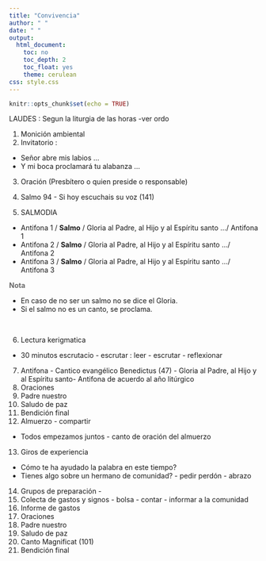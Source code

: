 ```yaml
---
title: "Convivencia"
author: " "
date: " "
output:
  html_document:
    toc: no
    toc_depth: 2
    toc_float: yes
    theme: cerulean
css: style.css
---
```


```r
knitr::opts_chunk$set(echo = TRUE)
```

LAUDES : Segun la liturgia de las horas -ver ordo

1. Monición ambiental
2. Invitatorio : 
  * Señor abre mis labios ...
  * Y mi boca proclamará tu alabanza ...
3. Oración (Presbítero o quien preside o responsable) 
4. Salmo 94 - Si hoy escuchais su voz (141) 

5. SALMODIA
  * Antifona 1 / **Salmo**  / Gloria al Padre, al Hijo y al Espíritu santo .../ Antifona 1
  * Antifona 2 / **Salmo**  / Gloria al Padre, al Hijo y al Espíritu santo .../ Antifona 2 
  * Antifona 3 / **Salmo**  / Gloria al Padre, al Hijo y al Espíritu santo .../ Antifona 3


<div class="box-blue">
<span style='color:#696969'> 
**Nota** 

* En caso de no ser un salmo no se dice el Gloria.  
* Si el salmo no es un canto, se proclama.
</div>

<br/>

6. Lectura kerigmatica
* 30 minutos escrutacio - escrutar : leer - escrutar - reflexionar
7. Antifona - Cantico evangélico Benedictus (47) - Gloria al Padre, al Hijo y al Espíritu santo- Antifona de acuerdo al año litúrgico 
8. Oraciones
9. Padre nuestro
10. Saludo de paz
11. Bendición final
12. Almuerzo - compartir 
  * Todos empezamos juntos - canto de oración del almuerzo
13. Giros de experiencia
  * Cómo te ha ayudado la palabra en este tiempo?
  * Tienes algo sobre un hermano de comunidad? - pedir perdón - abrazo
14. Grupos de preparación -
15. Colecta de gastos y signos - bolsa - contar - informar a la comunidad
16. Informe de gastos
17. Oraciones
18. Padre nuestro
19. Saludo de paz
20. Canto Magnificat (101)
21. Bendición final

  
  